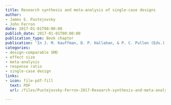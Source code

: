 ```yaml
---
title: Research synthesis and meta-analysis of single-case designs
author:
- James E. Pustejovsky
- John Ferron
date: 2017-01-01T00:00:00
publish_date: 2017-01-01T00:00:00
publication_type: Book chapter
publication: 'In J. M. Kauffman, D. P. Hallahan, & P. C. Pullen (Eds.), _Handbook of Special Education, 2nd Edition_. New York, NY: Routledge'
categories:
- design-comparable SMD
- effect size
- meta-analysis
- response ratio
- single-case design
links:
- icon: file-pdf-fill
  text: PDF
  url: /files/Pustejovsky-Ferron-2017-Research-synthesis-and-meta-analysis-of-SCDs.pdf

---
```




